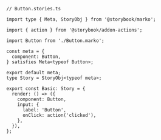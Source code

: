 ```tsx
// Button.stories.ts

import type { Meta, StoryObj } from '@storybook/marko';

import { action } from '@storybook/addon-actions';

import Button from './Button.marko';

const meta = {
  component: Button,
} satisfies Meta<typeof Button>;

export default meta;
type Story = StoryObj<typeof meta>;

export const Basic: Story = {
  render: () => ({
    component: Button,
    input: {
      label: 'Button',
      onClick: action('clicked'),
    },
  }),
};
```
